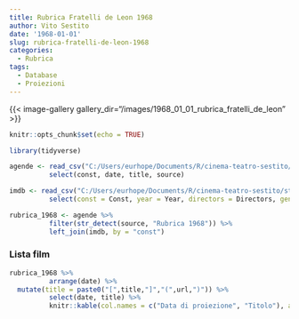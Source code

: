 ```yaml
---
title: Rubrica Fratelli de Leon 1968
author: Vito Sestito
date: '1968-01-01'
slug: rubrica-fratelli-de-leon-1968
categories:
  - Rubrica
tags:
  - Database
  - Proiezioni
---
```


{{< image-gallery gallery_dir="/images/1968_01_01_rubrica_fratelli_de_leon" >}}
```r
knitr::opts_chunk$set(echo = TRUE)

library(tidyverse)

agende <- read_csv("C:/Users/eurhope/Documents/R/cinema-teatro-sestito/static/data/programmazione_agende.csv") %>%
          select(const, date, title, source)

imdb <- read_csv("C:/Users/eurhope/Documents/R/cinema-teatro-sestito/static/data/programmazione_imdb.csv") %>%
          select(const = Const, year = Year, directors = Directors, genres = Genres, imdb_rating = `IMDb Rating`, runtime = `Runtime (mins)`, url = URL)

rubrica_1968 <- agende %>%
          filter(str_detect(source, "Rubrica 1968")) %>%
          left_join(imdb, by = "const")
```
### Lista film
```r
rubrica_1968 %>%
          arrange(date) %>%
  mutate(title = paste0("[",title,"]","(",url,")")) %>%
          select(date, title) %>%
          knitr::kable(col.names = c("Data di proiezione", "Titolo"), align = c("l", "l", "l"))
```
